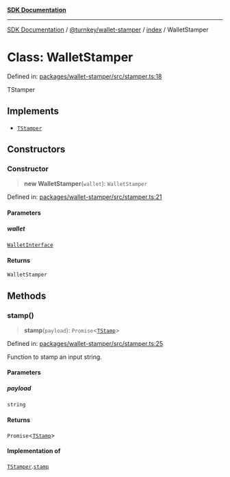 [**SDK Documentation**](../../../../README.mdx)

***

[SDK Documentation](../../../../packages.mdx) / [@turnkey/wallet-stamper](../../README.mdx) / [index](../README.mdx) / WalletStamper

# Class: WalletStamper

Defined in: [packages/wallet-stamper/src/stamper.ts:18](https://github.com/tkhq/sdk/blob/fd49bfe86475c8603b3eb385aa101efa36fa32fc/packages/wallet-stamper/src/stamper.ts#L18)

TStamper

## Implements

- [`TStamper`](../interfaces/TStamper.mdx)

## Constructors

### Constructor

> **new WalletStamper**(`wallet`): `WalletStamper`

Defined in: [packages/wallet-stamper/src/stamper.ts:21](https://github.com/tkhq/sdk/blob/fd49bfe86475c8603b3eb385aa101efa36fa32fc/packages/wallet-stamper/src/stamper.ts#L21)

#### Parameters

##### wallet

[`WalletInterface`](../type-aliases/WalletInterface.mdx)

#### Returns

`WalletStamper`

## Methods

### stamp()

> **stamp**(`payload`): `Promise`\<[`TStamp`](../type-aliases/TStamp.mdx)\>

Defined in: [packages/wallet-stamper/src/stamper.ts:25](https://github.com/tkhq/sdk/blob/fd49bfe86475c8603b3eb385aa101efa36fa32fc/packages/wallet-stamper/src/stamper.ts#L25)

Function to stamp an input string.

#### Parameters

##### payload

`string`

#### Returns

`Promise`\<[`TStamp`](../type-aliases/TStamp.mdx)\>

#### Implementation of

[`TStamper`](../interfaces/TStamper.mdx).[`stamp`](../interfaces/TStamper.mdx#stamp)
